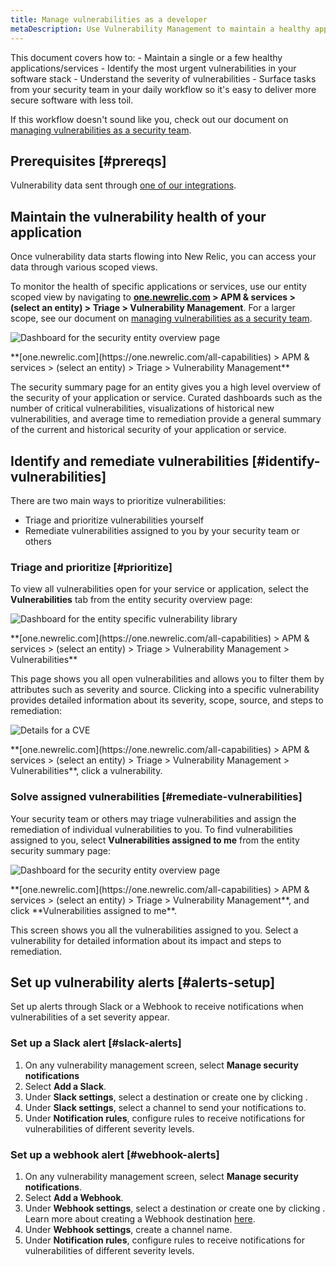 ```yaml
---
title: Manage vulnerabilities as a developer
metaDescription: Use Vulnerability Management to maintain a healthy application and remediate vulnerabilities as a developer.
---
```






This document covers how to: 
    - Maintain a single or a few healthy applications/services
    - Identify the most urgent vulnerabilities in your software stack
    - Understand the severity of vulnerabilities
    - Surface tasks from your security team in your daily workflow so it's easy to deliver more secure software with less toil.

If this workflow doesn't sound like you, check out our document on [managing vulnerabilities as a security team](/docs/vulnerability-management/security-workflow).

## Prerequisites [#prereqs]

Vulnerability data sent through [one of our integrations](/docs/vulnerability-management/integrations/overview).

## Maintain the vulnerability health of your application 

Once vulnerability data starts flowing into New Relic, you can access your data through various scoped views. 

To monitor the health of specific applications or services, use our entity scoped view by navigating to **[one.newrelic.com](https://one.newrelic.com/all-capabilities) > APM & services > (select an entity) > Triage > Vulnerability Management**. For a larger scope, see our document on [managing vulnerabilities as a security team](/docs/vulnerability-management/security-workflow).

<img
  title="Entity overview"
  alt="Dashboard for the security entity overview page"
  src={entityOverview}
/>

<figcaption>
  **[one.newrelic.com](https://one.newrelic.com/all-capabilities) > APM & services > (select an entity) > Triage > Vulnerability Management**
</figcaption>

The security summary page for an entity gives you a high level overview of the security of your application or service. Curated dashboards such as the number of critical vulnerabilities, visualizations of historical new vulnerabilities, and average time to remediation provide a general summary of the current and historical security of your application or service. 

## Identify and remediate vulnerabilities [#identify-vulnerabilities]

There are two main ways to prioritize vulnerabilities:

- Triage and prioritize vulnerabilities yourself
- Remediate vulnerabilities assigned to you by your security team or others

### Triage and prioritize [#prioritize]

To view all vulnerabilities open for your service or application, select the **Vulnerabilities** tab from the entity security overview page:

<img
  title="Vulnerability library"
  alt="Dashboard for the entity specific vulnerability library"
  src={vulnLibrary}
/>

<figcaption>
  **[one.newrelic.com](https://one.newrelic.com/all-capabilities) > APM & services > (select an entity) > Triage > Vulnerability Management > Vulnerabilities**
</figcaption>

This page shows you all open vulnerabilities and allows you to filter them by attributes such as severity and source. Clicking into a specific vulnerability provides detailed information about its severity, scope, source, and steps to remediation:

<img
  title="CVE Detail"
  alt="Details for a CVE"
  src={cveDetail}
/>

<figcaption>
  **[one.newrelic.com](https://one.newrelic.com/all-capabilities) > APM & services > (select an entity) > Triage > Vulnerability Management > Vulnerabilities**, click a vulnerability.
</figcaption>

### Solve assigned vulnerabilities [#remediate-vulnerabilities]

Your security team or others may triage vulnerabilities and assign the remediation of individual vulnerabilities to you. To find vulnerabilities assigned to you, select **Vulnerabilities assigned to me** from the entity security summary page:

<img
  title="Assigned vulnerabilities"
  alt="Dashboard for the security entity overview page"
  src={assignedVuln}
/>

<figcaption>
  **[one.newrelic.com](https://one.newrelic.com/all-capabilities) > APM & services > (select an entity) > Triage > Vulnerability Management**, and click **Vulnerabilities assigned to me**.
</figcaption>

This screen shows you all the vulnerabilities assigned to you. Select a vulnerability for detailed information about its impact and steps to remediation.

## Set up vulnerability alerts [#alerts-setup]

Set up alerts through Slack or a Webhook to receive notifications when vulnerabilities of a set severity appear.

### Set up a Slack alert [#slack-alerts]

1. On any vulnerability management screen, select **Manage security notifications**
2. Select **Add a Slack**.
3. Under **Slack settings**, select a destination or create one by clicking <Icon name="fe-plus-circle"/>.
4. Under **Slack settings**, select a channel to send your notifications to.
5. Under **Notification rules**, configure rules to receive notifications for vulnerabilities of different severity levels. 

### Set up a webhook alert [#webhook-alerts]

1. On any vulnerability management screen, select **Manage security notifications**.
2. Select **Add a Webhook**.
3. Under **Webhook settings**, select a destination or create one by clicking <Icon name="fe-plus-circle"/>. Learn more about creating a Webhook destination [here](/docs/alerts-applied-intelligence/notifications/notification-integrations/#webhook).
4. Under **Webhook settings**, create a channel name.
5. Under **Notification rules**, configure rules to receive notifications for vulnerabilities of different severity levels. 
